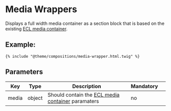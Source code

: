 # Media Wrappers

Displays a full width media container as a section block that is based on the existing [ECL media container](https://ecl-twig-php.netlify.app/ec/?path=/story/components-media-container).

## Example:

```
{% include "@theme/compositions/media-wrapper.html.twig" %}
```

## Parameters

| Key   | Type   | Description                                                                                                                      | Mandatory |     |
| ----- | ------ | -------------------------------------------------------------------------------------------------------------------------------- | --------- | --- |
| media | object | Should contain the [ECL media container](https://ecl-twig-php.netlify.app/ec/?path=/story/components-media-container) paramaters | no        |     |
